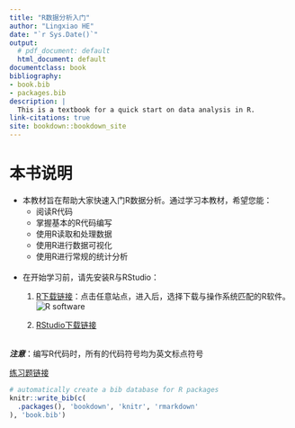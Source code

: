 ```yaml
--- 
title: "R数据分析入门"
author: "Lingxiao HE"
date: "`r Sys.Date()`"
output: 
  # pdf_document: default
  html_document: default
documentclass: book
bibliography:
- book.bib
- packages.bib
description: |
  This is a textbook for a quick start on data analysis in R.
link-citations: true
site: bookdown::bookdown_site
---
```


# 本书说明{-}
- 本教材旨在帮助大家快速入门R数据分析。通过学习本教材，希望您能：
  - 阅读R代码
  - 掌握基本的R代码编写
  - 使用R读取和处理数据
  - 使用R进行数据可视化
  - 使用R进行常规的统计分析
<br></br>

- 在开始学习前，请先安装R与RStudio：
  1. [R下载链接](https://cran.r-project.org/mirrors.html)：点击任意站点，进入后，选择下载与操作系统匹配的R软件。
  ![](./img/r_software.png "R software")
  
  2. [RStudio下载链接](https://posit.co/download/rstudio-desktop/) 
  <br></br>

***注意***：编写R代码时，所有的代码符号均为英文标点符号

[练习题链接](https://github.com/LXHe/a-quick-start-on-data-analysis-in-r/blob/main/exercise)

```r
# automatically create a bib database for R packages
knitr::write_bib(c(
  .packages(), 'bookdown', 'knitr', 'rmarkdown'
), 'book.bib')
```
